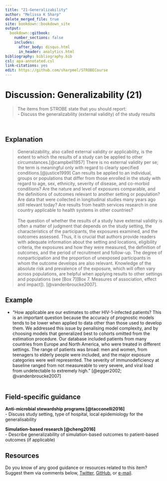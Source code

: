 ---
title: "21-Generalizability"
author: "Melissa K Sharp"
delete_merged_file: true
site: bookdown::bookdown_site
output:
  bookdown::gitbook:
    number_sections: false 
    includes: 
      after_body: disqus.html
      in_header: analytics.html
bibliography: bibliography.bib
csl: apa-annotated.csl
link-citations: yes
edit: https://github.com/sharpmel/STROBECourse
---

# Discussion: Generalizability (21)  
> The items from STROBE state that you should report:   
-	Discuss the generalizability (external validity) of the study results  

</br>

## Explanation  
> Generalizability, also called external validity or applicability, is the extent to which the results of a study can be applied to other circumstances.[@campbell1957] There is no external validity per se; the term is meaningful only with regard to clearly specified conditions.[@justice1999] Can results be applied to an individual, groups or populations that differ from those enrolled in the study with regard to age, sex, ethnicity, severity of disease, and co-morbid conditions? Are the nature and level of exposures comparable, and the definitions of outcomes relevant to another setting or population? Are data that were collected in longitudinal studies many years ago still relevant today? Are results from health services research in one country applicable to health systems in other countries?  
</br>
The question of whether the results of a study have external validity is often a matter of judgment that depends on the study setting, the characteristics of the participants, the exposures examined, and the outcomes assessed. Thus, it is crucial that authors provide readers with adequate information about the setting and locations, eligibility criteria, the exposures and how they were measured, the definition of outcomes, and the period of recruitment and follow-up. The degree of nonparticipation and the proportion of unexposed participants in whom the outcome develops are also relevant. Knowledge of the absolute risk and prevalence of the exposure, which will often vary across populations, are helpful when applying results to other settings and populations (see [Box 7][Box 7. Measures of association, effect and impact]). [@vandenbroucke2007].
</br>

## Example  
- "How applicable are our estimates to other HIV-1-infected patients? This is an important question because the accuracy of prognostic models tends to be lower when applied to data other than those used to develop them. We addressed this issue by penalising model complexity, and by choosing models that generalized best to cohorts omitted from the estimation procedure. Our database included patients from many countries from Europe and North America, who were treated in different settings. The range of patients was broad: men and women, from teenagers to elderly people were included, and the major exposure categories were well represented. The severity of immunodeficiency at baseline ranged from not measureable to very severe, and viral load from undetectable to extremely high.” [@egger2002; @vandenbroucke2007]
</br></br>

## Field-specific guidance  
**Anti-microbial stewardship programs [@tacconelli2016]**  
- Discuss study setting, type of hospital, local epidemiology for the generalisability </br>

**Simulation-based research [@cheng2016]**  
- Describe generalizability of simulation-based outcomes to patient-based outcomes (if applicable) </br> 

## Resources  
Do you know of any good guidance or resources related to this item? Suggest them via comments below, [Twitter](https://twitter.com/sharpmelk), [GitHub](https://github.com/sharpmel/STROBECourse), or [e-mail](mailto:melissaksharp@gmail.com).
</br> 